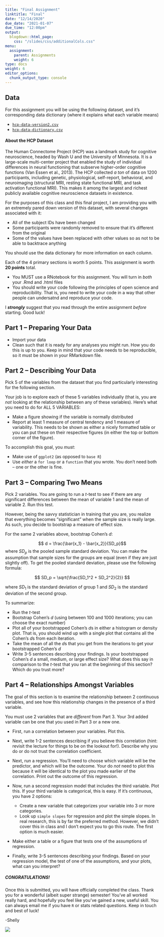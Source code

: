 ```yaml
---
title: "Final Assignment"
linktitle: "Final"
date: "12/14/2020"
due_date: "2021-01-07"
due_time: "12:00pm"
output:
  blogdown::html_page:
    css: "/slides/css/additionalCols.css"
menu:
  assignment:
    parent: Assignments
    weight: 6
type: docs
weight: 6
editor_options: 
  chunk_output_type: console
---
```


## Data

For this assignment you will be using the following dataset, and it's corresponding data dictionary (where it explains what each variable means)

- [<i class="fas fa-file-csv"></i> `hcp-data-version2.csv`](/assignments/hcp-data-version2.csv)
- [<i class="fas fa-file-csv"></i> `hcp-data-dictionary.csv`](/assignments/hcp-data-dictionary.csv)

#### About the HCP Dataset

The Human Connectome Project (HCP) was a landmark study for cognitive neuroscience, headed by Wash U and the University of Minnesota. It is a large-scale multi-center project that enabled the study of individual differences in neural functioning that subserve higher-order cognitive functions (Van Essen et al., 2013). The HCP collected *a ton* of data on 1200 participants, including genetic, physiological, self-report, behavioral, and neuroimaging (structural MRI, resting state functional MRI, and task activation functional MRI). This makes it among the largest and richest publicly available cognitive neuroscience datasets in existence.

For the purposes of this class and this final project, I am providing you with an extremely pared down version of this dataset, with several changes associated with it:

- All of the subject IDs have been changed
- Some participants were randomly removed to ensure that it's different from the original
- Some of the values have been replaced with other values so as not to be able to backtrace anything

You should use the data dictionary for more information on each column. 

Each of the 4 primary sections is worth 5 points. This assignment is worth **20 points** total. 

:::note

- You MUST use a RNotebook for this assignment. You will turn in *both* your .Rmd and .html files
- You should write your code following the principles of open science and reproducibility. That is, you need to write your code in a way that other people can undersatnd and reproduce your code. 

:::

:::warning
I **_strongly_** suggest that you read through the entire assignment *before* starting. Good luck!
:::

## Part 1 -- Preparing Your Data

:::list
- Import your data
- Clean such that it is ready for any analyses you might run. How you do this is up to you. Keep in mind that your code needs to be reproducible, so it must be shown in your RMarkdown file.
:::

## Part 2 -- Describing Your Data

Pick 5 of the variables from the dataset that you find particularly interesting for the following section.

:::list
Your job is to explore each of these 5 variables individually (that is, you are *not* looking at the relationship between any of these variables). Here's what you need to do for ALL 5 VARIABLES:

- Make a figure showing if the variable is normally distributed 
- Report at least 1 measure of central tendency and 1 measure of variability. This needs to be shown as either a nicely formatted table or you can put these on their respective figures (in either the top or bottom corner of the figure). 

To accomplish this goal, you *must*:

- Make use of `ggplot2` (as opposed to `base R`)
- Use *either* a `for loop` or a `function` that you wrote. You don't need both -- one or the other is fine.

:::

## Part 3 -- Comparing Two Means

Pick 2 variables. You are going to run a $t$-test to see if there are any significant differences between the mean of variable 1 and the mean of variable 2. Run this test.

However, being the savvy statistician in training that you are, you realize that everything becomes "significant" when the sample size is really large. As such, you decide to bootstrap a measure of effect size. 

For the same 2 variables above, bootstrap Cohen's $d$:

$$ d = \frac{\bar{x_1} - \bar{x_2}}{SD_p}$$
where $SD_p$ is the pooled sample standard deviation. You can make the assumption that sample sizes for the groups are equal (even if they are just slightly off). To get the pooled standard deviation, please use the following formula:

$$ SD_p = \sqrt{\frac{SD_1^2 + SD_2^2}{2}} $$

where $SD_1$ is the standard deviation of group 1 and $SD_2$ is the standard deviation of the second group. 

:::list
To summarize:

- Run the $t$-test
- Bootstrap Cohen's $d$ (using between 100 and 1000 iterations; you can choose the exact number)
- Plot all of your bootstrapped Cohen's $d$s in either a histogram or density plot. That is, you should wind up with a single plot that contains all the Cohen's $d$s from each iteration.
- Take the mean of all the $d$s that you get from the iterations to get your bootstrapped Cohen's $d$
- Write 3-5 sentences describing your findings. Is your bootstrapped Cohen's $d$ a small, medium, or large effect size? What does this say in comparison to the $t$-test that you ran at the beginning of this section? Which do you trust more? 

:::

## Part 4 -- Relationships Amongst Variables

The goal of this section is to examine the relationship between 2 continuous variables, and see how this relationship changes in the presence of a third variable. 

You must use 2 variables that are *different* from Part 3. Your 3rd added variable can be one that you used in Part 3 or a new one. 

:::list

- First, run a correlation between your variables. Plot this. 
- Next, write 1-2 sentences describing if you believe this correlation (hint: revisit the lecture for things to be on the lookout for!). Describe why you do or do not trust the correlation coefficient. 
- Next, run a regression. You'll need to choose which variable will be the predictor, and which will be the outcome. Your do *not* need to plot this because it will be identical to the plot you made earlier of the correlation. Print out the outcome of this regression.
- Now, run a second regression model that includes the third variable. Plot this. If your third variable is categorical, this is easy. If it's continuous, you have 2 options:

  - Create a new variable that categorizes your variable into 3 or more categories. 
  - Look up `simple slopes` for regression and plot the simple slopes. In real research, this is by far the preferred method. However, we didn't cover this in class and I don't expect you to go this route. The first option is much easier. 
  
- Make either a table or a figure that tests one of the assumptions of regression. 
- Finally, write 3-5 sentences describing your findings. Based on your regression model, the test of one of the assumptions, and your plots, what can you interpret?

:::


##### CONGRATULATIONS!

Once this is submitted, you will have officially completed the class. Thank you for a wonderful (albeit super strange) semester! You've all worked really hard, and hopefully you feel like you've gained a new, useful skill. You can always email me if you have `R` or stats related questions. Keep in touch and best of luck!

-Shelly

![](https://media.giphy.com/media/19tWtHKEnBEk3vUBHE/giphy.gif)

